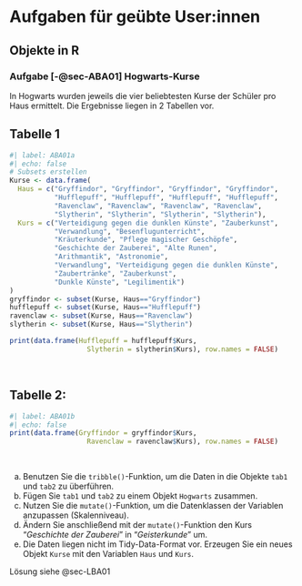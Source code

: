 # Aufgaben für geübte User:innen {#sec-AufgabeGeuebt}

## Objekte in R {#sec-AufgabenGeuebtA}

### Aufgabe [-@sec-ABA01] Hogwarts-Kurse {#sec-ABA01}


::: {.callout-note appearance="simple"}
In Hogwarts wurden jeweils die vier beliebtesten Kurse der Schüler pro Haus ermittelt. Die Ergebnisse liegen in 2 Tabellen vor.


\small

::: {.callout-caution}
## Tabelle 1


```r
#| label: ABA01a
#| echo: false
# Subsets erstellen
Kurse <- data.frame(
  Haus = c("Gryffindor", "Gryffindor", "Gryffindor", "Gryffindor",
           "Hufflepuff", "Hufflepuff", "Hufflepuff", "Hufflepuff",
           "Ravenclaw", "Ravenclaw", "Ravenclaw", "Ravenclaw",
           "Slytherin", "Slytherin", "Slytherin", "Slytherin"),
  Kurs = c("Verteidigung gegen die dunklen Künste", "Zauberkunst", 
           "Verwandlung", "Besenflugunterricht",
           "Kräuterkunde", "Pflege magischer Geschöpfe", 
           "Geschichte der Zauberei", "Alte Runen",
           "Arithmantik", "Astronomie", 
           "Verwandlung", "Verteidigung gegen die dunklen Künste",
           "Zaubertränke", "Zauberkunst", 
           "Dunkle Künste", "Legilimentik")
)
gryffindor <- subset(Kurse, Haus=="Gryffindor")
hufflepuff <- subset(Kurse, Haus=="Hufflepuff")
ravenclaw <- subset(Kurse, Haus=="Ravenclaw")
slytherin <- subset(Kurse, Haus=="Slytherin")

print(data.frame(Hufflepuff = hufflepuff$Kurs,
                   Slytherin = slytherin$Kurs), row.names = FALSE)
```
:::

\bigskip\ 

::: {.callout-caution}
## Tabelle 2:

```r
#| label: ABA01b
#| echo: false
print(data.frame(Gryffindor = gryffindor$Kurs,
                   Ravenclaw = ravenclaw$Kurs), row.names = FALSE)
```

:::

\normalsize

\smallskip\ 

a) Benutzen Sie die `tribble()`-Funktion, um die Daten in die Objekte `tab1` und `tab2` zu überführen.
b) Fügen Sie `tab1` und `tab2` zu einem Objekt `Hogwarts` zusammen.
c) Nutzen Sie die `mutate()`-Funktion, um die Datenklassen der Variablen anzupassen (Skalenniveau).
d) Ändern Sie anschließend mit der `mutate()`-Funktion den Kurs "*Geschichte der Zauberei*" in "*Geisterkunde*" um.
e) Die Daten liegen nicht im Tidy-Data-Format vor. Erzeugen Sie ein neues Objekt `Kurse` mit den Variablen `Haus` und `Kurs`.
:::


::: {.callout-tip appearance="simple"}
Lösung siehe @sec-LBA01
:::



